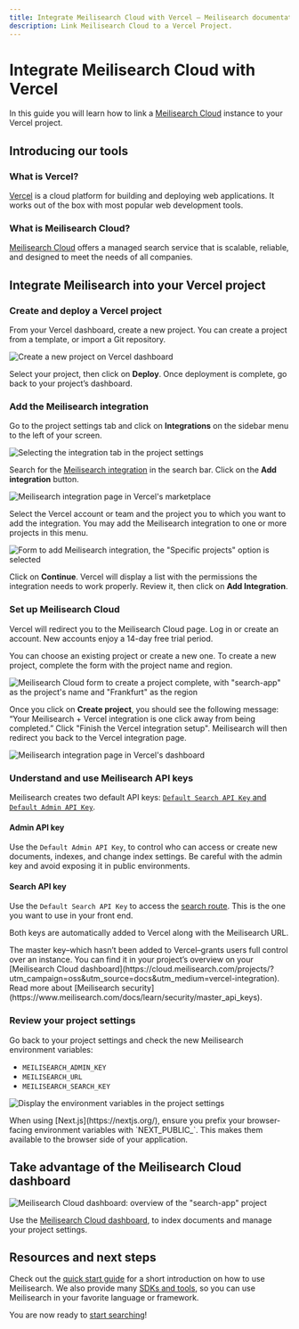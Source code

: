 ```yaml
---
title: Integrate Meilisearch Cloud with Vercel — Meilisearch documentation
description: Link Meilisearch Cloud to a Vercel Project.
---
```


# Integrate Meilisearch Cloud with Vercel

In this guide you will learn how to link a [Meilisearch Cloud](https://www.meilisearch.com/cloud?utm_campaign=oss&utm_source=docs&utm_medium=vercel-integration) instance to your Vercel project.

## Introducing our tools

### What is Vercel?

[Vercel](https://vercel.com/) is a cloud platform for building and deploying web applications. It works out of the box with most popular web development tools.

### What is Meilisearch Cloud?

[Meilisearch Cloud](https://www.meilisearch.com/cloud?utm_campaign=oss&utm_source=docs&utm_medium=vercel-integration) offers a managed search service that is scalable, reliable, and designed to meet the needs of all companies.

## Integrate Meilisearch into your Vercel project

### Create and deploy a Vercel project

From your Vercel dashboard, create a new project. You can create a project from a template, or import a Git repository.

![Create a new project on Vercel dashboard](/assets/images/vercel/01.create-new-project-on-vercel-dashboard.png)

Select your project, then click on **Deploy**. Once deployment is complete, go back to your project’s dashboard.

### Add the Meilisearch integration

Go to the project settings tab and click on **Integrations** on the sidebar menu to the left of your screen.

![Selecting the integration tab in the project settings](/assets/images/vercel/02.project-settings-integrations-tab.png)

Search for the [Meilisearch integration](https://vercel.com/integrations/meilisearch-cloud) in the search bar. Click on the **Add integration** button.

![Meilisearch integration page in Vercel's marketplace](/assets/images/vercel/03.meilisearch-cloud-integration-page-in-marketplace.png)

Select the Vercel account or team and the project you to which you want to add the integration. You may add the Meilisearch integration to one or more projects in this menu.

![Form to add Meilisearch integration, the "Specific projects" option is selected](/assets/images/vercel/04.add-meilisearch-cloud-form.png)

Click on **Continue**. Vercel will display a list with the permissions the integration needs to work properly. Review it, then click on **Add Integration**.

### Set up Meilisearch Cloud

Vercel will redirect you to the Meilisearch Cloud page. Log in or create an account. New accounts enjoy a 14-day free trial period.

You can choose an existing project or create a new one. To create a new project, complete the form with the project name and region.

![Meilisearch Cloud form to create a project complete, with "search-app" as the project's name and "Frankfurt" as the region](/assets/images/vercel/05.create-a-meilisearch-cloud-project-form.png)

Once you click on **Create project**, you should see the following message: “Your Meilisearch + Vercel integration is one click away from being completed.” Click "Finish the Vercel integration setup". Meilisearch will then redirect you back to the Vercel integration page.

![Meilisearch integration page in Vercel's dashboard](/assets/images/vercel/06.meilisearch-cloud-integration-page-in-vercel-dashboard.png)

### Understand and use Meilisearch API keys

Meilisearch creates two default API keys: [`Default Search API Key` and `Default Admin API Key`](/learn/security/basic_security#obtaining-api-keys).

#### Admin API key

Use the `Default Admin API Key`, to control who can access or create new documents, indexes, and change index settings. Be careful with the admin key and avoid exposing it in public environments.

#### Search API key

Use the `Default Search API Key` to access the [search route](/reference/api/search). This is the one you want to use in your front end.

Both keys are automatically added to Vercel along with the Meilisearch URL.

<Capsule intent="tip">
The master key–which hasn’t been added to Vercel–grants users full control over an instance. You can find it in your project’s overview on your [Meilisearch Cloud dashboard](https://cloud.meilisearch.com/projects/?utm_campaign=oss&utm_source=docs&utm_medium=vercel-integration). Read more about [Meilisearch security](https://www.meilisearch.com/docs/learn/security/master_api_keys).
</Capsule>

### Review your project settings

Go back to your project settings and check the new Meilisearch environment variables:

- `MEILISEARCH_ADMIN_KEY`
- `MEILISEARCH_URL`
- `MEILISEARCH_SEARCH_KEY`

![Display the environment variables in the project settings](/assets/images/vercel/07.project-settings-environment-variables-tab.png)

<Capsule intent="tip">
When using [Next.js](https://nextjs.org/), ensure you prefix your browser-facing environment variables with `NEXT_PUBLIC_`. This makes them available to the browser side of your application.
</Capsule>

## Take advantage of the Meilisearch Cloud dashboard

![Meilisearch Cloud dashboard: overview of the "search-app" project](/assets/images/vercel/08.meilisearch-cloud-dashboard.png)

Use the [Meilisearch Cloud dashboard](https://cloud.meilisearch.com/projects/?utm_campaign=oss&utm_source=docs&utm_medium=vercel-integration), to index documents and manage your project settings.

## Resources and next steps

Check out the [quick start guide](/learn/self_hosted/getting_started_with_self_hosted_meilisearch#add-documents) for a short introduction on how to use Meilisearch. We also provide many [SDKs and tools](/learn/what_is_meilisearch/sdks), so you can use Meilisearch in your favorite language or framework.

You are now ready to [start searching](/reference/api/search)!
